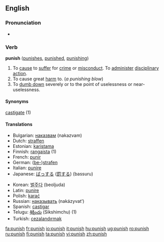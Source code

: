 {{wikipedia}}

==English==

===Pronunciation===
*{{audio|en-us-punish.ogg|Audio (US)}}


=== Verb ===
'''punish'''  ([[punishes]], [[punished]], [[punishing]])
#To [[cause]] to [[suffer]] for [[crime]] or [[misconduct]]. To [[administer]] [[disciplinary]] [[action]]. 
#To cause great [[harm]] to. (''a punishing blow'')
#To [[dumb down]] severely or to the point of uselessness or near-uselessness.

====Synonyms====
[[castigate]] (1)

====Translations====
{{top}}
*Bulgarian: [[наказвам]] (nakazvam)
*Dutch: [[straffen]]
*Estonian: [[karistama]]
*Finnish: [[rangaista]] (1)
*French: [[punir]]
*German: ([[bestrafen|be-]])[[strafen]]
*Italian: [[punire]]
*Japanese: [[ばっする]] ([[罰]]する) (bassuru)
{{mid}}
*Korean: [[벌주다]] (beoljuda)
*Latin: [[punire]]
*Polish: [[karać]]
*Russian: [[наказывать]] (nakázyvat’)
*Spanish: [[castigar]]
*Telugu: [[శిక్షించు]] (Sikshimchu) (1)
*Turkish: [[cezalandırmak]]
{{bottom}}

[[fa:punish]]
[[fr:punish]]
[[io:punish]]
[[it:punish]]
[[hu:punish]]
[[ug:punish]]
[[ro:punish]]
[[ru:punish]]
[[fi:punish]]
[[ta:punish]]
[[vi:punish]]
[[zh:punish]]